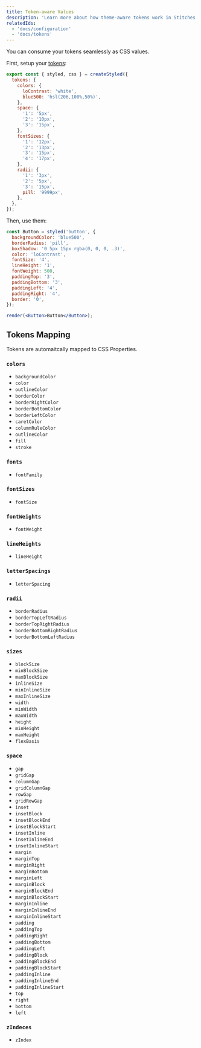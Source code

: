 ```yaml
---
title: Token-aware Values
description: 'Learn more about how theme-aware tokens work in Stitches.'
relatedIds:
  - 'docs/configuration'
  - 'docs/tokens'
---
```


You can consume your tokens seamlessly as CSS values.

First, setup your [tokens](/docs/tokens):

```jsx
export const { styled, css } = createStyled({
  tokens: {
    colors: {
      loContrast: 'white',
      blue500: 'hsl(206,100%,50%)',
    },
    space: {
      '1': '5px',
      '2': '10px',
      '3': '15px',
    },
    fontSizes: {
      '1': '12px',
      '2': '13px',
      '3': '15px',
      '4': '17px',
    },
    radii: {
      '1': '3px',
      '2': '5px',
      '3': '15px',
      pill: '9999px',
    },
  },
});
```

Then, use them:

```jsx live manual
const Button = styled('button', {
  backgroundColor: 'blue500',
  borderRadius: 'pill',
  boxShadow: '0 5px 15px rgba(0, 0, 0, .3)',
  color: 'loContrast',
  fontSize: '4',
  lineHeight: '1',
  fontWeight: 500,
  paddingTop: '3',
  paddingBottom: '3',
  paddingLeft: '4',
  paddingRight: '4',
  border: '0',
});

render(<Button>Button</Button>);
```

## Tokens Mapping

Tokens are automaitcally mapped to CSS Properties.

### `colors`

- `backgroundColor`
- `color`
- `outlineColor`
- `borderColor`
- `borderRightColor`
- `borderBottomColor`
- `borderLeftColor`
- `caretColor`
- `columnRuleColor`
- `outlineColor`
- `fill`
- `stroke`

### `fonts`

- `fontFamily`

### `fontSizes`

- `fontSize`

### `fontWeights`

- `fontWeight`

### `lineHeights`

- `lineHeight`

### `letterSpacings`

- `letterSpacing`

### `radii`

- `borderRadius`
- `borderTopLeftRadius`
- `borderTopRightRadius`
- `borderBottomRightRadius`
- `borderBottomLeftRadius`

### `sizes`

- `blockSize`
- `minBlockSize`
- `maxBlockSize`
- `inlineSize`
- `minInlineSize`
- `maxInlineSize`
- `width`
- `minWidth`
- `maxWidth`
- `height`
- `minHeight`
- `maxHeight`
- `flexBasis`

### `space`

- `gap`
- `gridGap`
- `columnGap`
- `gridColumnGap`
- `rowGap`
- `gridRowGap`
- `inset`
- `insetBlock`
- `insetBlockEnd`
- `insetBlockStart`
- `insetInline`
- `insetInlineEnd`
- `insetInlineStart`
- `margin`
- `marginTop`
- `marginRight`
- `marginBottom`
- `marginLeft`
- `marginBlock`
- `marginBlockEnd`
- `marginBlockStart`
- `marginInline`
- `marginInlineEnd`
- `marginInlineStart`
- `padding`
- `paddingTop`
- `paddingRight`
- `paddingBottom`
- `paddingLeft`
- `paddingBlock`
- `paddingBlockEnd`
- `paddingBlockStart`
- `paddingInline`
- `paddingInlineEnd`
- `paddingInlineStart`
- `top`
- `right`
- `bottom`
- `left`

### `zIndeces`

- `zIndex`
